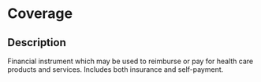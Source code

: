 # Coverage
 ## Description 
 Financial instrument which may be used to reimburse or pay for health care products and services. Includes both insurance and self-payment.